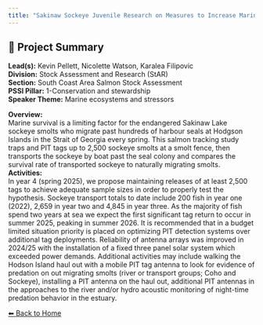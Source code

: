 ```yaml
---
title: "Sakinaw Sockeye Juvenile Research on Measures to Increase Marine Survival"
---
```


## 🧬 Project Summary

**Lead(s):** Kevin Pellett, Nicolette Watson, Karalea Filipovic  
**Division:** Stock Assessment and Research (StAR)  
**Section:** South Coast Area Salmon Stock Assessment  
**PSSI Pillar:** 1-Conservation and stewardship  
**Speaker Theme:** Marine ecosystems and stressors  

**Overview:**  
Marine survival is a limiting factor for the endangered Sakinaw Lake sockeye smolts who migrate past hundreds of harbour seals at Hodgson Islands in the Strait of Georgia every spring. This salmon tracking study traps and PIT tags up to 2,500 sockeye smolts at a smolt fence, then transports the sockeye by boat past the seal colony and compares the survival rate of transported sockeye to naturally migrating smolts.
**Activities:**  
In year 4 (spring 2025), we propose maintaining releases of at least 2,500 tags to achieve adequate sample sizes in order to properly test the hypothesis.  Sockeye transport totals to date include 200 fish in year one (2022), 2,659 in year two and 4,845 in year three.  As the majority of fish spend two years at sea we expect the first significant tag return to occur in summer 2025, peaking in summer 2026.  It is recommended that in a budget limited situation priority is placed on optimizing PIT detection systems over additional tag deployments.  Reliability of antenna arrays was improved in 2024/25 with the installation of a fixed three panel solar system which exceeded power demands.  Additional activities may include walking the Hodson Island haul out with a mobile PIT tag antenna to look for evidence of predation on out migrating smolts (river or transport groups; Coho and Sockeye), installing a PIT antenna on the haul out, additional PIT antennas in the approaches to the river and/or hydro acoustic monitoring of night-time predation behavior in the estuary.

[⬅ Back to Home](../index.qmd)
